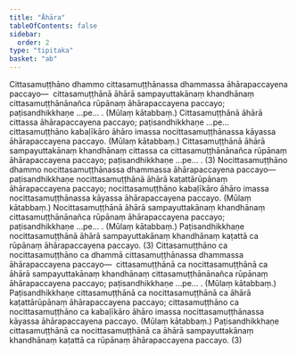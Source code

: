 ```yaml
---
title: "Āhāra"
tableOfContents: false
sidebar:
  order: 2
type: "tipitaka"
basket: "ab"
---
```



<DynamicBreadcrumb />

<Division number="222">

<Paragraph number="2869">
Cittasamuṭṭhāno dhammo cittasamuṭṭhānassa dhammassa āhārapaccayena paccayo—  cittasamuṭṭhānā āhārā sampayuttakānaṃ khandhānaṃ cittasamuṭṭhānānañca rūpānaṃ āhārapaccayena paccayo; paṭisandhikkhaṇe …pe… . (Mūlaṃ kātabbaṃ.) Cittasamuṭṭhānā āhārā cittassa āhārapaccayena paccayo; paṭisandhikkhaṇe …pe…  cittasamuṭṭhāno kabaḷīkāro āhāro imassa nocittasamuṭṭhānassa kāyassa āhārapaccayena paccayo. (Mūlaṃ kātabbaṃ.) Cittasamuṭṭhānā āhārā sampayuttakānaṃ khandhānaṃ cittassa ca cittasamuṭṭhānānañca rūpānaṃ āhārapaccayena paccayo; paṭisandhikkhaṇe …pe… . (3)
</Paragraph>

</Division>
<Division number="223">

<Paragraph number="2870">
Nocittasamuṭṭhāno dhammo nocittasamuṭṭhānassa dhammassa āhārapaccayena paccayo—  paṭisandhikkhaṇe nocittasamuṭṭhānā āhārā kaṭattārūpānaṃ āhārapaccayena paccayo; nocittasamuṭṭhāno kabaḷīkāro āhāro imassa nocittasamuṭṭhānassa kāyassa āhārapaccayena paccayo. (Mūlaṃ kātabbaṃ.) Nocittasamuṭṭhānā āhārā sampayuttakānaṃ khandhānaṃ cittasamuṭṭhānānañca rūpānaṃ āhārapaccayena paccayo; paṭisandhikkhaṇe …pe… . (Mūlaṃ kātabbaṃ.) Paṭisandhikkhaṇe nocittasamuṭṭhānā āhārā sampayuttakānaṃ khandhānaṃ kaṭattā ca rūpānaṃ āhārapaccayena paccayo. (3)
</Paragraph>

</Division>
<Division number="224">

<Paragraph number="2871">
Cittasamuṭṭhāno ca nocittasamuṭṭhāno ca dhammā cittasamuṭṭhānassa dhammassa āhārapaccayena paccayo—  cittasamuṭṭhānā ca nocittasamuṭṭhānā ca āhārā sampayuttakānaṃ khandhānaṃ cittasamuṭṭhānānañca rūpānaṃ āhārapaccayena paccayo; paṭisandhikkhaṇe …pe… . (Mūlaṃ kātabbaṃ.) Paṭisandhikkhaṇe cittasamuṭṭhānā ca nocittasamuṭṭhānā ca āhārā kaṭattārūpānaṃ āhārapaccayena paccayo; cittasamuṭṭhāno ca nocittasamuṭṭhāno ca kabaḷīkāro āhāro imassa nocittasamuṭṭhānassa kāyassa āhārapaccayena paccayo. (Mūlaṃ kātabbaṃ.) Paṭisandhikkhaṇe cittasamuṭṭhānā ca nocittasamuṭṭhānā ca āhārā sampayuttakānaṃ khandhānaṃ kaṭattā ca rūpānaṃ āhārapaccayena paccayo. (3)
</Paragraph>
</Division>